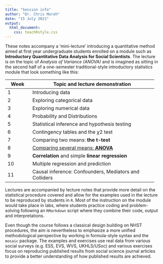 ```yaml
---
title: "Session info"
author: "Dr. Chris Moreh"
date: "15 July 2021"
output:
  html_document:
    css: teachRstyle.css
---
```


These notes accompany a 'mini-lecture' introducing a quantitative method aimed at first year undergraduate students enrolled on a module such as **Introductory Quantitative Data Analysis for Social Scientists**. The lecture is on the topic of *Analysis of Variance (ANOVA)* and is imagined as sitting in the second half of a one-semester traditional-style introductory statistics module that look something like this:

+-----------+---------------------------------------------------------+
| Week      | Topic and lecture demonstration                         |
+===========+=========================================================+
| 1         | Introducing data                                        |
+-----------+---------------------------------------------------------+
| 2         | Exploring categorical data                              |
+-----------+---------------------------------------------------------+
| 3         | Exploring numerical data                                |
+-----------+---------------------------------------------------------+
| 4         | Probability and Distributions                           |
+-----------+---------------------------------------------------------+
| 5         | Statistical inference and hypothesis testing            |
+-----------+---------------------------------------------------------+
| 6         | Contingency tables and the $\chi2$ test                 |
+-----------+---------------------------------------------------------+
| 7         | Comparing two means: **the t-test**                     |
+-----------+---------------------------------------------------------+
| 8         | [Comparing several means: **ANOVA**]{.ul}               |
+-----------+---------------------------------------------------------+
| 9         | **Correlation** and simple **linear regression**        |
+-----------+---------------------------------------------------------+
| 10        | Multiple regression and prediction                      |
+-----------+---------------------------------------------------------+
| 11        | Causal inference: Confounders, Mediators and Colliders  |
+-----------+---------------------------------------------------------+

Lectures are accompanied by lecture notes that provide more detail on the statistical procedure covered and allow for the examples used in the lecture to be reproduced by students in `R`. Most of the instruction on the module would take place in labs, where students practice coding and problem-solving following an `RMarkdown` script where they combine their code, output and interpretations. 

Even though the course follows a classical design building on NHST procedures, the aim is nevertheless to emphasize a more unified methodological perspective by working in formula-style syntax and the `mosaic` package. The examples and exercises use real data from various social surveys (e.g. ESS, EVS, WVS, UKHLS/USoc) and various exercises focus on reproducing published results from social science journal articles to provide a better understanding of how published results are achieved.